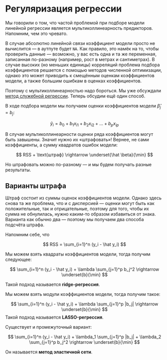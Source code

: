 # Регуляризация регрессии {#regularization}

Мы говорили о том, что частой проблемой при подборе модели линейной регрессии является мультиколлинеарность предикторов. Напомним, чем это чревато.

В случае абсолютно линейной связи коэффициент модели просто не вычислится --- в аутпуте будет `NA`. Как правило, это намёк на то, чтобы проверить данные --- возможно, у вас есть одна и та же переменная, записанная по-разному (например, рост в метрах и сантиметрах). В случае высоких (но меньших единицы) корреляций проблема подбора коэффициентов решается с помощью методов численной оптимизации, однако это может приводить к смещённым оценкам коэффициентов модели, а также большим ошибкам в оценках коэффициентов.

Поэтому с мультиколлинеарностью надо бороться. Мы уже обсуждали [метод служебной регрессии](https://angelgardt.github.io/hseuxlab-wlm2021/book/multiple-linear.html#staff_reg). Теперь обсудим ещё один способ.

В ходе подбора модели мы получаем оценки коэффициентов модели $\hat \beta_j = b_j$:

$$
\hat y_i = b_0 + b_1 x_{i1} + b_2 x_{i2} + \dots + b_p x_{ip}
$$

В случае мультиколлинеарности оценки ряда коэффициентов могут быть завышены. Значит нужно их «штрафовать»! Вернее, не сами коэффициенты, а сумму квадратов ошибок модели:

$$
RSS + \text{штраф} \rightarrow \underset{\hat \beta}{\min}
$$

Но штрафовать можно по-разному --- и мы будем получать разные результаты.


## Варианты штрафа

Штраф состоит из суммы оценок коэффициентов модели. Однако здесь снова та же проблема, что и с дисперсией --- оценки могут быть как положительные, так и отрицательные, поэтому для того, чтобы их сумма не обнулилась, нужно каким-то образом избавиться от знака. Варианта как обычно два --- поэтому мы получаем два способа подсчёта штрафа.

Напомним себе, что

$$
RSS = \sum_{i=1}^n (y_i - \hat y_i)
$$

Мы можем взять квадраты коэффициентов модели, тогда получим следующее:

$$
\sum_{i=1}^n (y_i - \hat y_i) + \lambda \sum_{j=1}^p b_j^2 \rightarrow \underset{b}{\min}
$$

Такой подход называется **ridge-регрессия**.

Мы можем взять модули коэффициентов модели, тогда получим такое:

$$
\sum_{i=1}^n (y_i - \hat y_i) + \lambda \sum_{j=1}^p |b_j| \rightarrow \underset{b}{\min}
$$
Такой подход называется **LASSO-регрессия**.

Существует и промежуточный вариант:

$$
\sum_{i=1}^n (y_i - \hat y_i) + \lambda_1 \sum_{j=1}^p |b_j| + \lambda_2 \sum_{j=1}^p b_j^2 \rightarrow \underset{b}{\min}
$$

Он называется **метод эластичной сети**.






